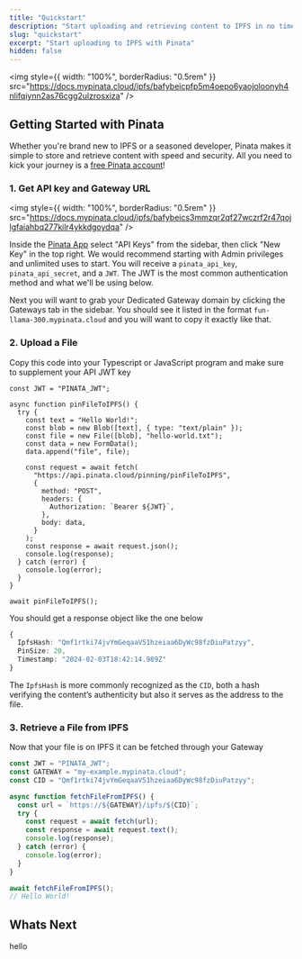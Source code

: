 ```yaml
---
title: "Quickstart"
description: "Start uploading and retrieving content to IPFS in no time"
slug: "quickstart"
excerpt: "Start uploading to IPFS with Pinata"
hidden: false
---
```


<img
  style={{ width: "100%", borderRadius: "0.5rem" }}
  src="https://docs.mypinata.cloud/ipfs/bafybeicpfp5m4oepo6yaojoloonyh4nlifqiynn2as76cgg2ulzrosxiza"
/>

## Getting Started with Pinata

Whether you're brand new to IPFS or a seasoned developer, Pinata makes it simple to store and retrieve content with speed and security. All you need to kick your journey is a [free Pinata account](https://app.pinata.cloud/register)!

### 1. Get API key and Gateway URL

<img
  style={{ width: "100%", borderRadius: "0.5rem" }}
  src="https://docs.mypinata.cloud/ipfs/bafybeics3mmzqr2qf27wczrf2r47qojlgfaiahbq277kilr4ykkdgoydqa"
/>

Inside the [Pinata App](https://app.pinata.cloud) select "API Keys" from the sidebar, then click "New Key" in the top right. We would recommend starting with Admin privileges and unlimited uses to start. You will receive a `pinata_api_key`, `pinata_api_secret`, and a `JWT`. The JWT is the most common authentication method and what we'll be using below.

Next you will want to grab your Dedicated Gateway domain by clicking the Gateways tab in the sidebar. You should see it listed in the format `fun-llama-300.mypinata.cloud` and you will want to copy it exactly like that.

### 2. Upload a File

Copy this code into your Typescript or JavaScript program and make sure to supplement your API JWT key

```tsx
const JWT = "PINATA_JWT";

async function pinFileToIPFS() {
  try {
    const text = "Hello World!";
    const blob = new Blob([text], { type: "text/plain" });
    const file = new File([blob], "hello-world.txt");
    const data = new FormData();
    data.append("file", file);

    const request = await fetch(
      "https://api.pinata.cloud/pinning/pinFileToIPFS",
      {
        method: "POST",
        headers: {
          Authorization: `Bearer ${JWT}`,
        },
        body: data,
      }
    );
    const response = await request.json();
    console.log(response);
  } catch (error) {
    console.log(error);
  }
}

await pinFileToIPFS();
```

You should get a response object like the one below

```typescript
{
  IpfsHash: "Qmf1rtki74jvYmGeqaaV51hzeiaa6DyWc98fzDiuPatzyy",
  PinSize: 20,
  Timestamp: "2024-02-03T18:42:14.989Z"
}
```

The `IpfsHash` is more commonly recognized as the `CID`, both a hash verifying the content’s authenticity but also it serves as the address to the file.

### 3. Retrieve a File from IPFS

Now that your file is on IPFS it can be fetched through your Gateway

```typescript
const JWT = "PINATA_JWT";
const GATEWAY = "my-example.mypinata.cloud";
const CID = "Qmf1rtki74jvYmGeqaaV51hzeiaa6DyWc98fzDiuPatzyy";

async function fetchFileFromIPFS() {
  const url = `https://${GATEWAY}/ipfs/${CID}`;
  try {
    const request = await fetch(url);
    const response = await request.text();
    console.log(response);
  } catch (error) {
    console.log(error);
  }
}

await fetchFileFromIPFS();
// Hello World!
```

## Whats Next

hello
